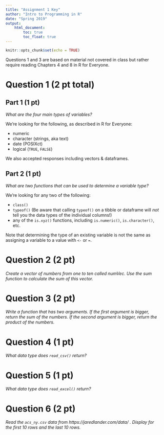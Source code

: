 ```yaml
---
title: "Assignment 1 Key"
author: "Intro to Programming in R"
date: "Spring 2019"
output:
    html_document:
        toc: true
        toc_float: true
---
```


```r
knitr::opts_chunk$set(echo = TRUE)
```

Questions 1 and 3 are based on material not covered in class but rather require reading Chapters 4 and 8 in R for Everyone.

# Question 1 (2 pt total)

## Part 1 (1 pt)
_What are the four main types of variables?_

We're looking for the following, as described in R for Everyone:

* numeric
* character (strings, aka text)
* date (POSIXct)
* logical (`TRUE`, `FALSE`)

We also accepted responses including vectors & dataframes.

## Part 2 (1 pt)
_What are two functions that can be used to determine a variable type?_

We're looking for any two of the following:

* `class()`
* `typeof()` (Be aware that calling `typeof()` on a tibble or dataframe will _not_ tell you the data types of the individual columns!)
* any of the `is.xyz()` functions, including `is.numeric()`, `is.character()`, etc.

Note that determining the type of an existing variable is not the same as assigning a variable to a value with `<-` or `=`.

# Question 2 (2 pt)
_Create a vector of numbers from one to ten called numVec. Use the sum function to calculate the sum of this vector._

# Question 3 (2 pt)
_Write a function that has two arguments. If the first argument is bigger, return the sum of the numbers. If the second argument is bigger, return the product of the numbers._

# Question 4 (1 pt)
_What data type does `read_csv()` return?_

# Question 5 (1 pt)
_What data type does `read_excel()` return?_

# Question 6 (2 pt)
_Read the `acs_ny.csv` data from https://jaredlander.com/data/ . Display for the first 10 rows and the last 10 rows._
